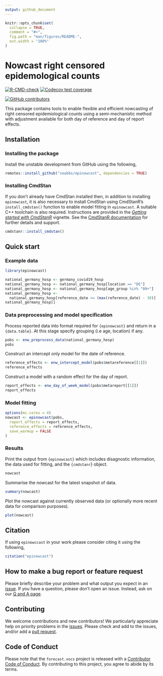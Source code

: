 ```yaml
---
output: github_document
---
```


<!-- README.md is generated from README.Rmd. Please edit that file -->

```r
knitr::opts_chunk$set(
  collapse = TRUE,
  comment = "#>",
  fig.path = "man/figures/README-",
  out.width = "100%"
)
```

# Nowcast right censored epidemological counts

[![R-CMD-check](https://github.com/seabbs/epinowcast/workflows/R-CMD-check/badge.svg)](https://github.com/seabbs/epinowcast/actions/workflows/R-CMD-check.yaml) [![Codecov test coverage](https://codecov.io/gh/seabbs/epinowcast/branch/main/graph/badge.svg)](https://app.codecov.io/gh/seabbs/epinowcast)

[![GitHub contributors](https://img.shields.io/github/contributors/seabbs/epinowcast)](https://github.com/seabbs/epinowcast/graphs/contributors) 

This package contains tools to enable flexible and efficient nowcasting of  right censored epidemiological counts using a semi-mechanistic method with adjustment available for both day of reference and day of report effects. 

## Installation


### Installing the package

Install the unstable development from GitHub using the following, 

```r
remotes::install_github("seabbs/epinowcast", dependencies = TRUE)
```

### Installing CmdStan

If you don't already have CmdStan installed then, in addition to installing `epinowcast`, it is also necessary to install CmdStan using CmdStanR's 
`install_cmdstan()` function to enable model fitting in `epinowcast`. A suitable C++ toolchain is also required. Instructions are provided in the [_Getting started with
CmdStanR_](https://mc-stan.org/cmdstanr/articles/cmdstanr.html) vignette. See the [CmdStanR documentation](https://mc-stan.org/cmdstanr/) for further details and support. 

```r
cmdstanr::install_cmdstan()
```

## Quick start

### Example data

```r
library(epinowcast)

national_germany_hosp <- germany_covid19_hosp
national_germany_hosp <- national_germany_hosp[location == "DE"]
national_germany_hosp <- national_germany_hosp[age_group %in% "00+"]
national_germany_hosp <-
  national_germany_hosp[reference_date >= (max(reference_date) - 30)]
national_germany_hosp[]
```

### Data preprocessing and model specification

Process reported data into format required for `{epinowcast}` and return in a `{data.table}`. At this stage specify grouping (i.e age, location) if any.

```r
pobs <- enw_preprocess_data(national_germany_hosp)
pobs
```

Construct an intercept only model for the date of reference.

```r
reference_effects <- enw_intercept_model(pobs$metareference[[1]])
reference_effects
```

Construct a model with a random effect for the day of report.
```r
report_effects <- enw_day_of_week_model(pobs$metareport[[1]])
report_effects
```

### Model fitting

```r
options(mc.cores = 4)
nowcast <- epinowcast(pobs,
  report_effects = report_effects,
  reference_effects = reference_effects,
  save_warmup = FALSE
)
```

### Results

Print the output from `{epinowcast}` which includes disagnostic information, the data used for fitting, and the `{cmdstanr`} object.

```r
nowcast
```

Summarise the nowcast for the latest snapshot of data.

```r
summary(nowcast)
```

Plot the nowcast against currently observed data (or optionally more recent data for comparison purposes).

```r
plot(nowcast)
```

## Citation

If using `epinowccast` in your work please consider citing it using the following,

```r
citation("epinowcast")
```

## How to make a bug report or feature request

Please briefly describe your problem and what output you expect in an [issue](https://github.com/seabbs/epinowcast/issues). If you have a question, please don't open an issue. Instead, ask on our [Q and A page](https://github.com/seabbs/epinowcast/discussions/categories/q-a).

## Contributing

We welcome contributions and new contributors! We particularly appreciate help on priority problems in the [issues](https://github.com/seabbs/epinowcast/issues). Please check and add to the issues, and/or add a [pull request](https://github.com/seabbs/epinowcast/pulls).

## Code of Conduct
  
Please note that the `forecast.vocs` project is released with a [Contributor Code of Conduct](samabbott.co.uk/epinowcast/CODE_OF_CONDUCT.html). By contributing to this project, you agree to abide by its terms.
